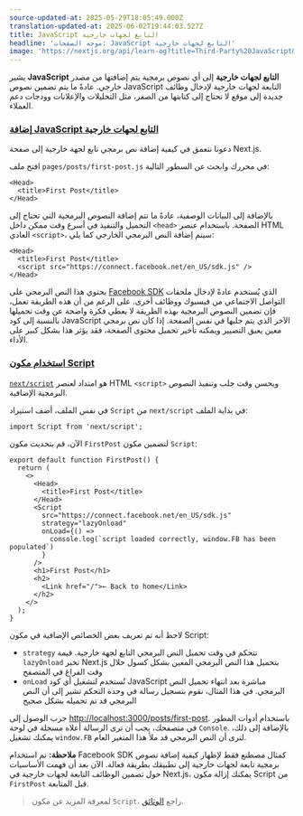 ```yaml
---
source-updated-at: 2025-05-29T18:05:49.000Z
translation-updated-at: 2025-06-02T19:44:03.527Z
title: JavaScript التابع لجهات خارجية
headline: 'موجه الصفحات: JavaScript التابع لجهات خارجية'
image: 'https://nextjs.org/api/learn-og?title=Third-Party%20JavaScript&amp;chapter=14'
---
```


يشير **JavaScript التابع لجهات خارجية** إلى أي نصوص برمجية يتم إضافتها من مصدر خارجي. عادةً ما يتم تضمين نصوص JavaScript التابعة لجهات خارجية لإدخال وظائف جديدة إلى موقع لا تحتاج إلى كتابتها من الصفر، مثل التحليلات والإعلانات وودجات دعم العملاء.

### [إضافة JavaScript التابع لجهات خارجية](#adding-third-party-javascript)

دعونا نتعمق في كيفية إضافة نص برمجي تابع لجهة خارجية إلى صفحة Next.js.

افتح ملف `pages/posts/first-post.js` في محررك وابحث عن السطور التالية:

```
<Head>
  <title>First Post</title>
</Head>
```

بالإضافة إلى البيانات الوصفية، عادةً ما تتم إضافة النصوص البرمجية التي تحتاج إلى التحميل والتنفيذ في أسرع وقت ممكن داخل `<head>` الصفحة. باستخدام عنصر HTML العادي `<script>`، سيتم إضافة النص البرمجي الخارجي كما يلي:

```
<Head>
  <title>First Post</title>
  <script src="https://connect.facebook.net/en_US/sdk.js" />
</Head>
```

يحتوي هذا النص البرمجي على [Facebook SDK](https://developers.facebook.com/docs/javascript/quickstart) الذي يُستخدم عادةً لإدخال ملحقات التواصل الاجتماعي من فيسبوك ووظائف أخرى. على الرغم من أن هذه الطريقة تعمل، فإن تضمين النصوص البرمجية بهذه الطريقة لا يعطي فكرة واضحة عن وقت تحميلها بالنسبة إلى كود JavaScript الآخر الذي يتم جلبها في نفس الصفحة. إذا كان نص برمجي معين يعيق التصيير ويمكنه تأخير تحميل محتوى الصفحة، فقد يؤثر هذا بشكل كبير على الأداء.

### [استخدام مكون Script](#using-the-script-component)

[`next/script`](/docs/api-reference/next/script) هو امتداد لعنصر HTML `<script>` ويحسن وقت جلب وتنفيذ النصوص البرمجية الإضافية.

في نفس الملف، أضف استيراد `Script` من `next/script` في بداية الملف:

```
import Script from 'next/script';
```

الآن، قم بتحديث مكون `FirstPost` لتضمين مكون `Script`:

```
export default function FirstPost() {
  return (
    <>
      <Head>
        <title>First Post</title>
      </Head>
      <Script
        src="https://connect.facebook.net/en_US/sdk.js"
        strategy="lazyOnload"
        onLoad={() =>
          console.log(`script loaded correctly, window.FB has been populated`)
        }
      />
      <h1>First Post</h1>
      <h2>
        <Link href="/">← Back to home</Link>
      </h2>
    </>
  );
}
```

لاحظ أنه تم تعريف بعض الخصائص الإضافية في مكون Script:

*   `strategy` تتحكم في وقت تحميل النص البرمجي التابع لجهة خارجية. قيمة `lazyOnload` تخبر Next.js بتحميل هذا النص البرمجي المعين بشكل كسول خلال وقت الفراغ في المتصفح
*   `onLoad` تُستخدم لتشغيل أي كود JavaScript مباشرة بعد انتهاء تحميل النص البرمجي. في هذا المثال، نقوم بتسجيل رسالة في وحدة التحكم تشير إلى أن النص البرمجي قد تم تحميله بشكل صحيح

جرب الوصول إلى [http://localhost:3000/posts/first-post](http://localhost:3000/posts/first-post). باستخدام أدوات المطور في متصفحك، يجب أن ترى الرسالة أعلاه مسجلة في لوحة `Console`. بالإضافة إلى ذلك، يمكنك تشغيل `window.FB` لترى أن النص البرمجي قد ملأ هذا المتغير العام.

**ملاحظة:** تم استخدام Facebook SDK كمثال مصطنع فقط لإظهار كيفية إضافة نصوص برمجية تابعة لجهات خارجية إلى تطبيقك بطريقة فعالة. الآن بعد أن فهمت الأساسيات حول تضمين الوظائف التابعة لجهات خارجية في Next.js، يمكنك إزالة مكون Script من `FirstPost` قبل المتابعة.

> لمعرفة المزيد عن مكون `Script`، راجع [الوثائق](/docs/basic-features/script).